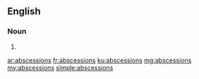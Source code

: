 ==English==

===Noun===
{{head|en|plural}}

# {{plural of|abscession|lang=en}}

[[ar:abscessions]]
[[fr:abscessions]]
[[ku:abscessions]]
[[mg:abscessions]]
[[my:abscessions]]
[[simple:abscessions]]
